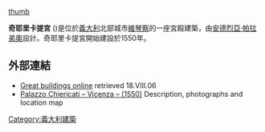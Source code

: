 [[file:Palazzo_Chiericati_(Vicenza).jpg|thumb]]

'''奇耶里卡提宮''' ({{Lang-it|Palazzo Chiericati}})是位於[[義大利|義大利]]北部城市[[維琴察|維琴察]]的一座宮殿建築，由[[安德烈亞·帕拉弟奧|安德烈亞·帕拉弟奧]]設計。奇耶里卡提宮開始建設於1550年。
== 外部連結 ==
* [http://www.greatbuildings.com/buildings/Palazzo_Chiericati.html Great buildings online]{{Wayback|url=http://www.greatbuildings.com/buildings/Palazzo_Chiericati.html |date=20150929033651 }} retrieved 18.VIII.06
* [https://web.archive.org/web/20061003165804/http://www.cisapalladio.org/veneto/scheda.php?sezione=4&architettura=57&lingua=e Palazzo Chiericati – Vicenza – (1550)] Description, photographs and location map {{it icon}} {{en icon}}
{{coord|45|32|57|N|11|32|57|E|display=title|type:landmark_source:frwiki}}
[[Category:義大利建築|Category:義大利建築]]